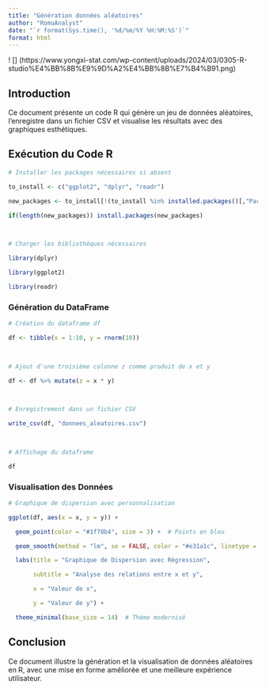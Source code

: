 ```yaml
---
title: "Génération données aléatoires"
author: "RomuAnalyst"
date: "`r format(Sys.time(), '%d/%m/%Y %H:%M:%S')`"
format: html
---
```



 ! [] (https://www.yongxi-stat.com/wp-content/uploads/2024/03/0305-R-studio%E4%BB%8B%E9%9D%A2%E4%BB%8B%E7%B4%B91.png) 


## Introduction

 

Ce document présente un code R qui génère un jeu de données aléatoires, l'enregistre dans un fichier CSV et visualise les résultats avec des graphiques esthétiques.

 

## Exécution du Code R

 

```r

# Installer les packages nécessaires si absent

to_install <- c("ggplot2", "dplyr", "readr")

new_packages <- to_install[!(to_install %in% installed.packages()[,"Package"])]

if(length(new_packages)) install.packages(new_packages)

 

# Charger les bibliothèques nécessaires

library(dplyr)

library(ggplot2)

library(readr)

```

 

### Génération du DataFrame

 

```r

# Création du dataframe df

df <- tibble(x = 1:10, y = rnorm(10))

 

# Ajout d'une troisième colonne z comme produit de x et y

df <- df %>% mutate(z = x * y)

 

# Enregistrement dans un fichier CSV

write_csv(df, "donnees_aleatoires.csv")

 

# Affichage du dataframe

df

```

 

### Visualisation des Données

 

```r

# Graphique de dispersion avec personnalisation

ggplot(df, aes(x = x, y = y)) +

  geom_point(color = "#1f78b4", size = 3) +  # Points en bleu

  geom_smooth(method = "lm", se = FALSE, color = "#e31a1c", linetype = "dashed") +  # Ligne de tendance rouge

  labs(title = "Graphique de Dispersion avec Régression",

       subtitle = "Analyse des relations entre x et y",

       x = "Valeur de x",

       y = "Valeur de y") +

  theme_minimal(base_size = 14)  # Thème modernisé

```

 

## Conclusion

 

Ce document illustre la génération et la visualisation de données aléatoires en R, avec une mise en forme améliorée et une meilleure expérience utilisateur.

